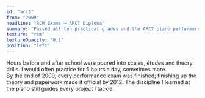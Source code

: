 ```yaml
---
id: "arct"
from: "2009"
headline: "RCM Exams → ARCT Diploma"
summary: "Passed all ten practical grades and the ARCT piano performers exam by age 12; formal ARCT diploma awarded at 15."
texture: "rcm"
textureOpacity: "0.1"
position: "left"
---
```

Hours before and after school were poured into scales, études and theory drills.
I would often practice for 5 hours a day, sometimes more.  
By the end of 2009, every performance exam was finished; finishing up the theory and paperwork made it official by 2012.
The discipline I learned at the piano still guides every project I tackle.
